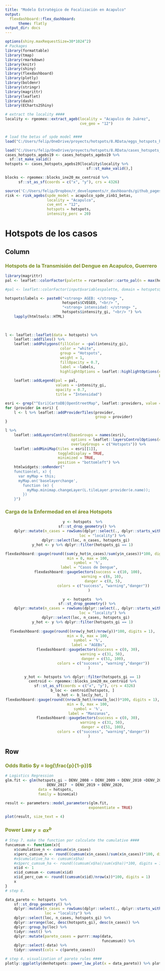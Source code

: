 ```yaml
---
title: "Modelo Estratégico de Focalización en Acapulco"
output: 
  flexdashboard::flex_dashboard:
      theme: flatly
output_dir: docs
---
```





```r
options(shiny.maxRequestSize=30*1024^2)
# Packages
library(formattable)
library(tmap)
library(rmarkdown)
library(knitr)
library(shiny)
library(flexdashboard)
library(plotly)
library(boldenr)
library(stringr)
library(magrittr)
library(leaflet)
library(dash)
library(ECharts2Shiny)

# extract the locality ####
locality <- rgeomex::extract_ageb(locality = "Acapulco de Juárez",
                                  cve_geo = "12")


# load the betas of spde model ####
load("C:/Users/felip/OneDrive/proyects/hotspots/8.RData/eggs_hotspots_historic/12_guerrero/1207_001_acapulco_zinb1_k20_betas.RData")

load("C:/Users/felip/OneDrive/proyects/hotspots/8.RData/cases_hotspots_agebs19.RData")
cases_hotspots_agebs19 <- cases_hotspots_agebs19 %>%
  sf::st_make_valid()
hotspots <- cases_hotspots_agebs19[locality$locality %>%
                                     sf::st_make_valid(),]

blocks <- rgeomex::blocks_ine20_mx_centroid %>%
      sf::st_as_sf(coords = c("x", "y"), crs = 4326)

```


```r
source('C:/Users/felip/Dropbox/r_developments/r_dashboards/github_pages/test_dashboard/3.Functions/risk_agebs.R')
risk <- risk_agebs(spde_model = acapulco_spde_zinb1_betas,
                   locality = "Acapulco",
                   cve_ent = "12",
                   hotspots = hotspots,
                   intensity_perc = 20)
```


**Hotspots de los casos**
=====================================  

Column {data-width=500}
-------------------------------------



### **<span style="color:#7d9029">Hotspots de la Transmisión del Dengue en Acapulco, Guerrero </span> **

```r
library(magrittr)
pal <- leaflet::colorFactor(palette = rcartocolor::carto_pal(n = max(hotspots$intensity_gi), name = "OrYel"), domain = hotspots$intensity_gi)

#pal <- leaflet::colorFactor(input$variablespalette, domain = hotspots$intensity_gi)

hotspots$labels <- paste0("<strong> AGEB: </strong> ",
                          hotspots$CVEGEO, "<br/> ",
                          "<strong> intensidad: </strong> ",
                          hotspots$intensity_gi, "<br/> ") %>%
    lapply(htmltools::HTML)
  
  
  
l <- leaflet::leaflet(data = hotspots) %>%
    leaflet::addTiles() %>%
    leaflet::addPolygons(fillColor = ~pal(intensity_gi),
                         color = "white",
                         group = "Hotspots",
                         weight = 1,
                         fillOpacity = 0.7,
                         label = ~labels,
                         highlightOptions = leaflet::highlightOptions(color = "black",
                                                                      bringToFront = TRUE)) %>%
    leaflet::addLegend(pal = pal, 
                       values = ~intensity_gi,
                       opacity = 0.7,
                       title = "Intensidad")

esri <- grep("^Esri|CartoDB|OpenStreetMap", leaflet::providers, value = TRUE)
for (provider in esri) {
    l <- l %>% leaflet::addProviderTiles(provider, 
                                         group = provider)
}

l %>%
    leaflet::addLayersControl(baseGroups = names(esri),
                              options = leaflet::layersControlOptions(collapsed = TRUE),
                              overlayGroups = c("Hotspots")) %>%
    leaflet::addMiniMap(tiles = esri[[1]], 
                        toggleDisplay = TRUE,
                        minimized = TRUE,
                        position = "bottomleft") %>%
    htmlwidgets::onRender("
    function(el, x) {
      var myMap = this;
      myMap.on('baselayerchange',
        function (e) {
          myMap.minimap.changeLayer(L.tileLayer.provider(e.name));
        })
    }")
```



### **<span style="color:#7d9029">Carga de la Enfermedad en el área Hotspots</span>**

<div class = "row">
<div class = "col-md-4">
<center>

```r



y <- hotspots  %>%
    sf::st_drop_geometry() %>%
    dplyr::mutate(n_cases = rowSums(dplyr::select(., dplyr::starts_with("DENV"))),
                  loc = "locality") %>%
    dplyr::select(loc, n_cases, hotspots_gi) 
y_hot <- y %>% dplyr::filter(hotspots_gi == 1)

flexdashboard::gauge(round((sum(y_hot$n_cases)/sum(y$n_cases))*100, digits = 1),
      min = 0, max = 100, 
      symbol = '%', 
      label = "Casos de Dengue",
      flexdashboard::gaugeSectors(success = c(10, 100), 
                   warning = c(6, 10), 
                   danger = c(0, 5),
                   colors = c("success", "warning","danger"))
      )
```

</center>
</div>

<div class = "col-md-4">
<center> 

```r

y <- hotspots  %>%
    sf::st_drop_geometry() %>%
    dplyr::mutate(n_cases = rowSums(dplyr::select(., dplyr::starts_with("DENV"))),
                  loc = "locality") %>%
    dplyr::select(loc, n_cases, hotspots_gi) 
y_hot <- y %>% dplyr::filter(hotspots_gi == 1)
  
flexdashboard::gauge(round((nrow(y_hot)/nrow(y))*100, digits = 1),
      min = 0, max = 100, 
      symbol = '%', 
      label = "AGEBs",
      flexdashboard::gaugeSectors(success = c(0, 30), 
                   warning = c(31, 50), 
                   danger = c(51, 100),
                   colors = c("success", "warning","danger"))
      )
```

</center>
</div>

<div class = "col-md-4">
<center> 

```r


y_hot <- hotspots %>% dplyr::filter(hotspots_gi == 1)
centroid <- rgeomex::blocks_ine20_mx_centroid %>%
  sf::st_as_sf(coords = c("x", "y"), crs = 4326)
b_loc <- centroid[hotspots, ]
b_hot <- b_loc[y_hot, ]
flexdashboard::gauge(round((nrow(b_hot)/nrow(b_loc))*100, digits = 1),
      min = 0, max = 100, 
      symbol = '%', 
      label = "Manzanas",
      flexdashboard::gaugeSectors(success = c(0, 30), 
                   warning = c(31, 50), 
                   danger = c(51, 100),
                   colors = c("success", "warning","danger"))
      )
```

</center>
</div>
</div>

Row {data-width=300}
---------------------------------------


### **<span style="color:#7d9029">Odds Ratio $y = log(\frac{p}{1-p})$ </span>**

```r
 

# Logistics Regression
glm.fit <- glm(hotspots_gi ~ DENV_2008 + DENV_2009 + DENV_2010 +DENV_2011 + DENV_2012 + DENV_2013 + DENV_2014 + DENV_2015 + DENV_2016 +
                   DENV_2017  + DENV_2019 + DENV_2020,
               data = hotspots, 
               family = binomial)

result <- parameters::model_parameters(glm.fit, 
                                      exponentiate = TRUE)

plot(result, size_text = 4)
```

### **<span style="color:#7d9029">Power Law $y = ax^{b}$</span>**

```r

# Step 7. make the function por calculate the cumulative ####
funcumsum <- function(x){
    x$cumulative_n <- cumsum(x$n_cases)
    x$perc_cumsum_n <- round((cumsum(x$n_cases)/sum(x$n_cases))*100, digits = 1)
    #x$cumulative_ha <- cumsum(x$ha)
    #x$perc_cumsum_ha <- round((cumsum(x$ha)/sum(x$ha))*100, digits = 1)
    x$id <- 1
    x$id_cumsum <- cumsum(x$id)
    x$id_perc_cum <- round((cumsum(x$id)/nrow(x))*100, digits = 1)
    x
}
# step 8.

data_pareto <- hotspots  %>%
    sf::st_drop_geometry() %>%
    dplyr::mutate(n_cases = rowSums(dplyr::select(., dplyr::starts_with("DENV"))),
                  loc = "locality") %>%
    dplyr::select(loc, n_cases, hotspots_gi) %>%
    dplyr::arrange(loc, desc(hotspots_gi), desc(n_cases)) %>%
    dplyr::group_by(loc) %>%
    tidyr::nest() %>%
    dplyr::mutate(pareto_cases = purrr::map(data,
                                            funcumsum)) %>%
    dplyr::select(-data) %>%
    tidyr::unnest(cols = c(pareto_cases))

# step 4. visualization of pareto rules ####
plotly::ggplotly(denhotspots::power_law_plot(x = data_pareto)) %>% plotly::layout(showlegend = FALSE)

```




